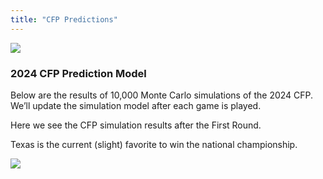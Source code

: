 ```yaml
---
title: "CFP Predictions"
---
```


[![](banner.jpg)](https://amzn.to/3OcowMU)

### 2024 CFP Prediction Model

Below are the results of 10,000 Monte Carlo simulations of the 2024 CFP. We'll update the simulation model after each game is played.

Here we see the CFP simulation results after the First Round. 

Texas is the current (slight) favorite to win the national championship.

![](cfp12_fill_PostOSU.png)

